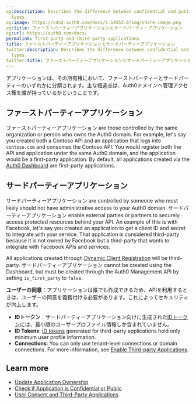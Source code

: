 ```yaml
---
og:description: Describes the difference between confidential and public application
  types.
og:image: https://cdn2.auth0.com/docs/1.14553.0/img/share-image.png
og:title: ファーストパーティーアプリケーションとサードパーティーアプリケーション
og:url: https://auth0.com/docs/
permalink: first-party-and-third-party-applications
title: ファーストパーティーアプリケーションとサードパーティーアプリケーション
twitter:description: Describes the difference between confidential and public application
  types.
twitter:title: ファーストパーティーアプリケーションとサードパーティーアプリケーション
---
```


アプリケーションは、その所有権において、ファーストパーティーとサードパーティーのいずれかに分類されます。主な相違点は、Auth0ドメインへ管理アクセス権を誰が持っているかということです。

## ファーストパーティーアプリケーション

ファーストパーティーアプリケーション are those controlled by the same organization or person who owns the Auth0 domain. For example, let's say you created both a Contoso API and an application that logs into `contoso.com` and consumes the Contoso API. You would register both the API and application under the same Auth0 domain, and the application would be a first-party application. By default, all applications created via the [Auth0 Dashboard](https://manage.auth0.com/#/applications) are first-party applications.

## サードパーティーアプリケーション

サードパーティーアプリケーション are controlled by someone who most likely should not have administrative access to your Auth0 domain. サードパーティーアプリケーション enable external parties or partners to securely access protected resources behind your API. An example of this is with Facebook, let's say you created an application to get a <Tooltip tip="Client ID: Identification value given to your registered resource from Auth0." cta="View Glossary" href="/docs/glossary?term=client+ID">client ID</Tooltip> and secret to integrate with your service. That application is considered third-party because it is not owned by Facebook but a third-party that wants to integrate with Facebook APIs and services.

All applications created through [Dynamic Client Registration](/docs/get-started/applications/dynamic-client-registration) will be third-party. サードパーティーアプリケーション cannot be created using the Dashboard, but must be created through the Auth0 <Tooltip tip="Management API: A product to allow customers to perform administrative tasks." cta="View Glossary" href="/docs/glossary?term=Management+API">Management API</Tooltip> by setting `is_first_party` to `false`.

**ユーザーの同意**：アプリケーションは誰でも作成できるため、APIを利用するときは、ユーザーの同意を義務付ける必要があります。これによってセキュリティが向上します。

* **IDトークン**：サードパーティーアプリケーション向けに生成された[IDトークン](/security/tokens/id-tokens)には、最小限のユーザープロファイル情報しか含まれていません。
* **<Tooltip tip="ID Token: Credential meant for the client itself, rather than for accessing a resource." cta="View Glossary" href="/docs/glossary?term=ID+Tokens">ID Tokens</Tooltip>**: [ID tokens](/docs/secure/tokens/id-tokens) generated for third-party applications hold only minimum user profile information.
* **Connections**: You can only use tenant-level connections or domain connections. For more information, see [Enable Third-party Applications](/docs/get-started/applications/confidential-and-public-applications/enable-third-party-applications).

## Learn more

* [Update Application Ownership](/docs/get-started/applications/confidential-and-public-applications/update-application-ownership)
* [Check if Application is Confidential or Public](/docs/get-started/applications/confidential-and-public-applications/view-application-type)
* [User Consent and Third-Party Applications](/docs/get-started/applications/confidential-and-public-applications/user-consent-and-third-party-applications)